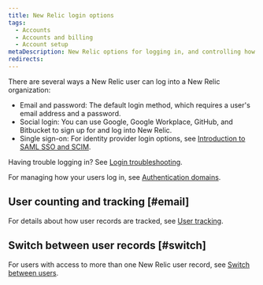 ```yaml
---
title: New Relic login options
tags:
  - Accounts
  - Accounts and billing
  - Account setup
metaDescription: New Relic options for logging in, and controlling how your users log in.  
redirects:
---
```


There are several ways a New Relic user can log into a New Relic organization: 

* Email and password: The default login method, which requires a user's email address and a password.
* Social login: You can use Google, Google Workplace, GitHub, and Bitbucket to sign up for and log into New Relic. 
* Single sign-on: For identity provider login options, see [Introduction to SAML SSO and SCIM](/docs/accounts/accounts-billing/new-relic-one-user-management/introduction-saml-scim). 

Having trouble logging in? See [Login troubleshooting](/docs/accounts/accounts-billing/account-setup/troubleshoot-new-relics-password-email-address-login-problems/).

For managing how your users log in, see [Authentication domains](/docs/accounts/accounts-billing/new-relic-one-user-management/authentication-domains-saml-sso-scim-more).

## User counting and tracking [#email]

For details about how user records are tracked, see [User tracking](/docs/accounts/accounts-billing/account-setup/multiple-logins-found#user-records).

## Switch between user records [#switch]

For users with access to more than one New Relic user record, see [Switch between users](/docs/accounts/accounts-billing/account-setup/multiple-logins-found).
